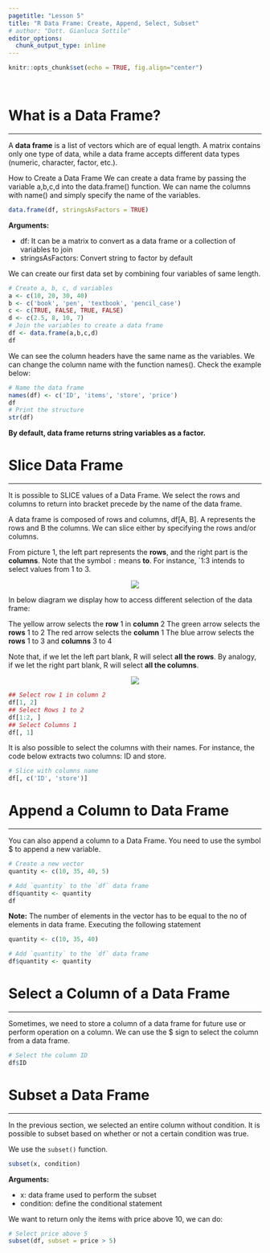 ```yaml
---
pagetitle: "Lesson 5"
title: "R Data Frame: Create, Append, Select, Subset"
# author: "Dott. Gianluca Sottile"
editor_options: 
  chunk_output_type: inline
---
```


```r
knitr::opts_chunk$set(echo = TRUE, fig.align="center")
```

<br>

# What is a Data Frame?
***
A __data frame__ is a list of vectors which are of equal length. A matrix contains only one type of data, while a data frame accepts different data types (numeric, character, factor, etc.).

How to Create a Data Frame
We can create a data frame by passing the variable a,b,c,d into the data.frame() function. We can name the columns with name() and simply specify the name of the variables.

```r
data.frame(df, stringsAsFactors = TRUE)
```

__Arguments:__

+ df: It can be a matrix to convert as a data frame or a collection of variables to join
+ stringsAsFactors: Convert string to factor by default

We can create our first data set by combining four variables of same length.

```r
# Create a, b, c, d variables
a <- c(10, 20, 30, 40)
b <- c('book', 'pen', 'textbook', 'pencil_case')
c <- c(TRUE, FALSE, TRUE, FALSE)
d <- c(2.5, 8, 10, 7)
# Join the variables to create a data frame
df <- data.frame(a,b,c,d)
df
```

We can see the column headers have the same name as the variables. We can change the column name with the function names(). Check the example below:

```r
# Name the data frame
names(df) <- c('ID', 'items', 'store', 'price')
df
# Print the structure
str(df)
```

__By default, data frame returns string variables as a factor.__

# Slice Data Frame
***
It is possible to SLICE values of a Data Frame. We select the rows and columns to return into bracket precede by the name of the data frame.

A data frame is composed of rows and columns, df[A, B]. A represents the rows and B the columns. We can slice either by specifying the rows and/or columns.

From picture 1, the left part represents the __rows__, and the right part is the __columns__. Note that the symbol `:` means __to__. For instance, `1:3 intends to select values from 1 to 3.

<p align="center">
![](imgblock5/img1.png)
</p>

In below diagram we display how to access different selection of the data frame:

The yellow arrow selects the __row__ 1 in __column__ 2
The green arrow selects the __rows__ 1 to 2
The red arrow selects the __column__ 1
The blue arrow selects the __rows__ 1 to 3 and __columns__ 3 to 4

Note that, if we let the left part blank, R will select __all the rows__. By analogy, if we let the right part blank, R will select __all the columns__.

<p align="center">
![](imgblock5/img2.png)
</p>

```r
## Select row 1 in column 2
df[1, 2]
## Select Rows 1 to 2
df[1:2, ]
## Select Columns 1
df[, 1]
```

It is also possible to select the columns with their names. For instance, the code below extracts two columns: ID and store.

```r
# Slice with columns name
df[, c('ID', 'store')]
```

# Append a Column to Data Frame
***
You can also append a column to a Data Frame. You need to use the symbol $ to append a new variable.

```r
# Create a new vector
quantity <- c(10, 35, 40, 5)

# Add `quantity` to the `df` data frame
df$quantity <- quantity
df
```

__Note:__ The number of elements in the vector has to be equal to the no of elements in data frame. Executing the following statement

```r
quantity <- c(10, 35, 40)

# Add `quantity` to the `df` data frame
df$quantity <- quantity
```

# Select a Column of a Data Frame
***
Sometimes, we need to store a column of a data frame for future use or perform operation on a column. We can use the $ sign to select the column from a data frame.

```r
# Select the column ID
df$ID
```

# Subset a Data Frame
***
In the previous section, we selected an entire column without condition. It is possible to subset based on whether or not a certain condition was true.

We use the `subset()` function.

```r
subset(x, condition)
```

__Arguments:__

+ x: data frame used to perform the subset
+ condition: define the conditional statement

We want to return only the items with price above 10, we can do:

```r
# Select price above 5
subset(df, subset = price > 5)
```




